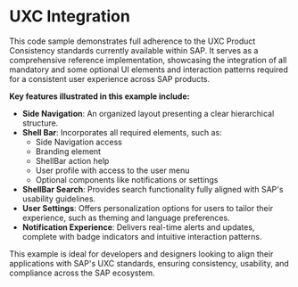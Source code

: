 
<Meta title="Patterns / UXC Integration"/>

# UXC Integration

This code sample demonstrates full adherence to the UXC Product Consistency standards currently available within SAP. It serves as a comprehensive reference implementation, showcasing the integration of all mandatory and some optional UI elements and interaction patterns required for a consistent user experience across SAP products.

**Key features illustrated in this example include:**

- **Side Navigation**: An organized layout presenting a clear hierarchical structure.
- **Shell Bar**: Incorporates all required elements, such as:
  - Side Navigation access
  - Branding element
  - ShellBar action help
  - User profile with access to the user menu
  - Optional components like notifications or settings
- **ShellBar Search**: Provides search functionality fully aligned with SAP's usability guidelines.
- **User Settings**: Offers personalization options for users to tailor their experience, such as theming and language preferences.
- **Notification Experience**: Delivers real-time alerts and updates, complete with badge indicators and intuitive interaction patterns.

This example is ideal for developers and designers looking to align their applications with SAP's UXC standards, ensuring consistency, usability, and compliance across the SAP ecosystem.

<UXCIntegration/>

<Footer/>

